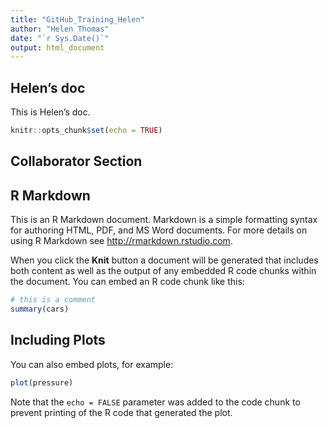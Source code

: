 ```yaml
---
title: "GitHub_Training_Helen"
author: "Helen Thomas"
date: "`r Sys.Date()`"
output: html_document
---
```

## Helen's doc
This is Helen's doc.

```r
knitr::opts_chunk$set(echo = TRUE)
```
## Collaborator Section


## R Markdown

This is an R Markdown document. Markdown is a simple formatting syntax for authoring HTML, PDF, and MS Word documents. For more details on using R Markdown see <http://rmarkdown.rstudio.com>.

When you click the **Knit** button a document will be generated that includes both content as well as the output of any embedded R code chunks within the document. You can embed an R code chunk like this:

```r
# this is a comment
summary(cars)
```

## Including Plots

You can also embed plots, for example:

```r
plot(pressure)
```

Note that the `echo = FALSE` parameter was added to the code chunk to prevent printing of the R code that generated the plot.
